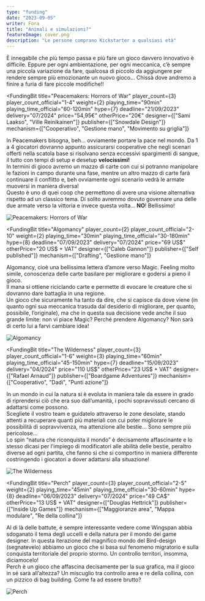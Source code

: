 ```yaml
---
type: "funding"
date: "2023-09-05"
writer: Fora
title: "Animali e simulazioni?"
featureImage: cover.png
description: "Le persone comprano Kickstarter a qualsiasi età"
---
```


<FundingIntro>
  È innegabile che più tempo passa e più fare un gioco davvero innovativo è difficile. Eppure per ogni ambientazione,
  per ogni meccanica, c’è sempre una piccola variazione da fare, qualcosa di piccolo da aggiungere per rendere sempre
  più emozionante un nuovo gioco… Chissà dove andremo a finire a furia di fare piccole modifiche!!
</FundingIntro>

<FundingBit
  title="Peacemakers: Horrors of War"
  player_count={3}
  player_count_official="1-4"
  weight={2}
  playing_time="90min"
  playing_time_official="60-120min"
  hype={7}
  deadline="21/09/2023"
  delivery="07/2024"
  price="54,95€"
  otherPrice="20€"
  designer={["Sami Laakso", "Ville Reinikainen"]}
  publisher={["Snowdale Design"]}
  mechanism={["Cooperativo", "Gestione mano", "Movimento su griglia"]}
>
  In Peacemakers bisogna, beh… ovviamente portare la pace nel mondo. Da 1 a 4 giocatori dovranno appunto assicurarsi
  cooperative che negli scenari offerti nella scatola base si risolvano senza eccessivi spargimenti di sangue, il tutto
  con tempi di setup e desetup <strong>velocissimi!</strong> <br />
  In termini di gioco avremo un mazzo di carte con cui si potranno manipolare le fazioni in campo durante una fase, mentre
  un altro mazzo di carte farà continuare il conflitto e, beh ovviamente ogni scenario vedrà le armate muoversi in maniera
  diversa! <br />
  Questo è uno di quei coop che permettono di avere una visione alternativa rispetto ad un classico tema. Di solito
  avremmo dovuto governare una delle due armate verso la vittoria e invece questa volta… <strong>NO</strong>!
  Bellissimo!
</FundingBit>

<img src="game1.png?t=2" alt="Peacemakers: Horrors of War" />

<FundingLink title="Peacemakers: Horrors of War" link="https://gamefound.com/en/projects/snowdale/peacemakers" small />

<FundingBit
  title="Algomancy"
  player_count={2}
  player_count_official="2-10"
  weight={2}
  playing_time="30min"
  playing_time_official="30-180min"
  hype={8}
  deadline="07/09/2023"
  delivery="07/2024"
  price="69 US$"
  otherPrice="20 US$ + VAT"
  designer={["Caleb Gannon"]}
  publisher={["Self published"]}
  mechanism={["Drafting", "Gestione mano"]}
>
  Algomancy, cioè una bellissima lettera d’amore verso Magic. Feeling molto simile, conoscenza delle carte basilare per
  migliorare e godersi a pieno il gioco. <br />
  Il mana si ottiene riciclando carte e permette di evocare le creature che si dovranno dare battaglia in una regione. <br />
  Un gioco che sicuramente ha tanto da dire, che si capisce da dove viene (in quanto ogni sua meccanica trasuda dal
  desiderio di migliorare, per quanto, possibile, l’originale), ma che in questa sua decisione vede anche il suo grande
  limite: non vi piace Magic? Perché prendere Algomancy? Non sarà di certo lui a farvi cambiare idea!
</FundingBit>

<img src="game2.png?t=1" alt="Algomancy" />

<FundingLink title="Algomancy" link="https://www.kickstarter.com/projects/algomancy/algomancy" small />

<FundingBit
  title="The Wilderness"
  player_count={3}
  player_count_official="1-6"
  weight={3}
  playing_time="60min"
  playing_time_official="45-150min"
  hype={7}
  deadline="15/09/2023"
  delivery="04/2024"
  price="110 US$"
  otherPrice="23 US$ + VAT"
  designer={["Rafael Arnaud"]}
  publisher={["Boardgame Adventures"]}
  mechanism={["Cooperativo", "Dadi", "Punti azione"]}
>
  In un mondo in cui la natura si è evoluta in maniera tale da essere in grado di riprendersi ciò che era suo
  dall’umanità, i pochi sopravvissuti cercano di adattarsi come possono. <br />
  Scegliete il vostro team e guidatelo attraverso le zone desolate, stando attenti a recuperare quanti più materiali con
  cui poter migliorare le possibilità di sopravvivenza, ma attenzione alle bestie… Sono sempre più pericolose… <br />
  Lo spin “natura che riconquista il mondo” è decisamente affascinante e lo stesso dicasi per l’impiego di modificatori
  alle abilità delle bestie, peraltro diverse ad ogni partita, che fanno sì che si comportino in maniera differente
  costringendo i giocatori a dover adattarsi alla situazione!
</FundingBit>

<img src="game3.png?t=1" alt="The Wilderness" />

<FundingLink
  title="The Wilderness"
  link="https://gamefound.com/en/projects/boardgame-adventuraes/the-wilderness"
  small
/>

<FundingBit
  title="Perch"
  player_count={3}
  player_count_official="2-5"
  weight={2}
  playing_time="45min"
  playing_time_official="30-60min"
  hype={8}
  deadline="06/09/2023"
  delivery="07/2024"
  price="49 CA$"
  otherPrice="13 US$ + VAT"
  designer={["Douglas Hettrick"]}
  publisher={["Inside Up Games"]}
  mechanism={["Maggioranze area", "Mappa modulare", "Re della collina"]}
>
  Al di là delle battute, è sempre interessante vedere come <Link to="/reviews/wingspan">Wingspan</Link> abbia sdoganato
  il tema degli uccelli e della natura per il mondo dei game designer. In questa iterazione del magnifico mondo del
  Bird-design (segnatevelo) abbiamo un gioco che si basa sul fenomeno migratorio e sulla conquista territoriale del
  proprio stormo. Un controllo territori, insomma, diciamocelo! <br />
  Perch è un gioco che affascina decisamente per la sua grafica, ma il gioco in sé sarà all’altezza? Un miscuglio tra controllo
  area e re della collina, con un pizzico di bag building. Come fa ad essere brutto?
</FundingBit>

<img src="game4.png?t=1" alt="Perch" />

<FundingLink title="Perch" link="https://www.kickstarter.com/projects/insideupgames/perch-0" small />
